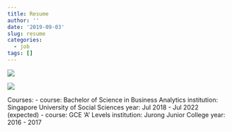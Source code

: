 ```yaml
---
title: Resume
author: ''
date: '2019-09-03'
slug: resume
categories:
  - job
tags: []
---
```


![](Resume1.png)

![](Resume2.png)

Courses:
  - course: Bachelor of Science in Business Analytics
    institution: Singapore University of Social Sciences
    year: Jul 2018 - Jul 2022 (expected)
  - course: GCE 'A' Levels
    institution: Jurong Junior College
    year: 2016 - 2017